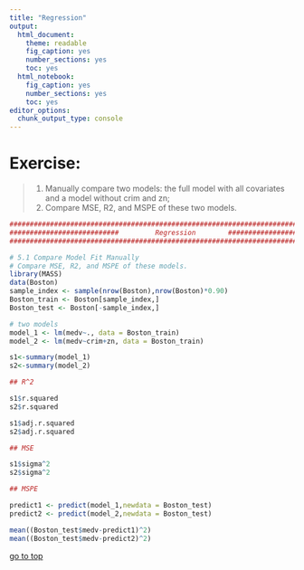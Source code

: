 ```yaml
---
title: "Regression"
output: 
  html_document: 
    theme: readable
    fig_caption: yes
    number_sections: yes
    toc: yes
  html_notebook: 
    fig_caption: yes
    number_sections: yes
    toc: yes
editor_options: 
  chunk_output_type: console
---
```

# **Exercise:** 

> 1. Manually compare two models: the full model with all covariates and a model without crim and zn;
> 2. Compare MSE, R2, and MSPE of these two models.

```r
##########################################################################################
###########################         Regression        ####################################
##########################################################################################

# 5.1 Compare Model Fit Manually
# Compare MSE, R2, and MSPE of these models.
library(MASS)
data(Boston)
sample_index <- sample(nrow(Boston),nrow(Boston)*0.90)
Boston_train <- Boston[sample_index,]
Boston_test <- Boston[-sample_index,]

# two models
model_1 <- lm(medv~., data = Boston_train)
model_2 <- lm(medv~crim+zn, data = Boston_train)

s1<-summary(model_1)
s2<-summary(model_2)

## R^2

s1$r.squared
s2$r.squared

s1$adj.r.squared
s2$adj.r.squared

## MSE

s1$sigma^2
s2$sigma^2

## MSPE

predict1 <- predict(model_1,newdata = Boston_test)
predict2 <- predict(model_2,newdata = Boston_test)

mean((Boston_test$medv-predict1)^2)
mean((Boston_test$medv-predict2)^2)

```


[go to top](#header)




